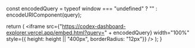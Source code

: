   const encodedQuery = typeof window === "undefined" ? "" : encodeURIComponent(query);

  return (
    <iframe src={"https://codex-dashboard-explorer.vercel.app/embed.html?query=" + encodedQuery} width="100%" style={{ height: height || "400px", borderRadius: "12px"}} />
  );
}